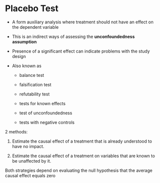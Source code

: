 # Placebo Test

-   A form auxiliary analysis where treatment should not have an effect on the dependent variable

-   This is an indirect ways of assessing the **unconfoundedness assumption**

-   Presence of a significant effect can indicate problems with the study design

-   Also known as

    -   balance test

    -   falsification test

    -   refutability test

    -   tests for known effects

    -   test of unconfoundedness

    -   tests with negative controls

2 methods:

1.  Estimate the causal effect of a treatment that is already understood to have no impact.

2.  Estimate the causal effect of a treatment on variables that are known to be unaffected by it.

Both strategies depend on evaluating the null hypothesis that the average causal effect equals zero
